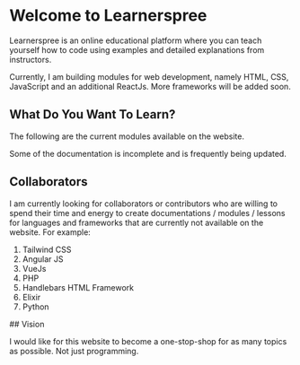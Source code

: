 
# Welcome to Learnerspree

Learnerspree is an online educational platform where you can teach yourself how to code using examples and detailed explanations from instructors.

Currently, I am building modules for web development, namely HTML, CSS, JavaScript and an additional ReactJs. More frameworks will be added soon.

## What Do You Want To Learn?

The following are the current modules available on the website.

<Callout type="warning">
  Some of the documentation is incomplete and is frequently being updated.
</Callout>

<Cards>
  <Cards.Card title="Learn HTML5" href="/web-development/html/html" arrow />
  <Cards.Card title="Learn CSS3" href="/web-development/css/css" arrow />
  <Cards.Card title="Learn JavaScript" href="/web-development/javascript/javascript" arrow />
  <Cards.Card title="Learn Node.js" href="/web-development/nodejs/nodejs" arrow />
  <Cards.Card title="Learn ReactJs" href="/web-development/react/introduction-to-react" arrow />
  <Cards.Card title="Learn React Native" href="/react-native/react-native" arrow />
  <Cards.Card title="Build Real World Projects" href="/projects/projects" arrow />
  <Cards.Card title="Basics of Cybersecurity" href="/cybersecurity/introduction-to-cybersecurity/overview" arrow />
  <Cards.Card title="Learn Transcription" href="/transcription/transcription" arrow />
</Cards>

## Collaborators

I am currently looking for collaborators or contributors who are willing to spend their time and energy to create documentations / modules / lessons for languages and frameworks that are currently not available on the website. For example:

1. Tailwind CSS
2. Angular JS
3. VueJs
4. PHP
5. Handlebars HTML Framework
6. Elixir
7. Python

<Callout type="info">
## Vision

I would like for this website to become a one-stop-shop for as many topics as possible. Not just programming.

</Callout>
